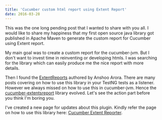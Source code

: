 ```yaml
---
title: 'Cucumber custom html report using Extent Report'
date: 2016-03-28
---
```


This was the one long pending post that I wanted to share with you all. I would like to share my happiness that my first open source java library got published in Apache Maven to generate the custom report for Cucumber using Extent report.

My main goal was to create a custom report for the cucumber-jvm. But I don't want to invest time in reinventing or developing htmls. I was searching for the library which can easily produce me the nice report with more details.

Then I found the <a href="http://extentreports.relevantcodes.com/" target="_blank">ExtentReports</a> authored by Anshoo Arora. There are many posts covering on how to use this library in your TestNG tests as a listener. However we always missed on how to use this in cucumber-jvm. Hence the <a href="https://github.com/email2vimalraj/CucumberExtentReporter" target="_blank">cucumber-extentsreport</a> library evolved. Let's see the action part before you think I'm boring you.

I've created a new page for updates about this plugin. Kindly refer the page on how to use this library here: <a href="http://www.vimalselvam.com/cucumber-extent-reporter/">Cucumber Extent Reporter</a>.
